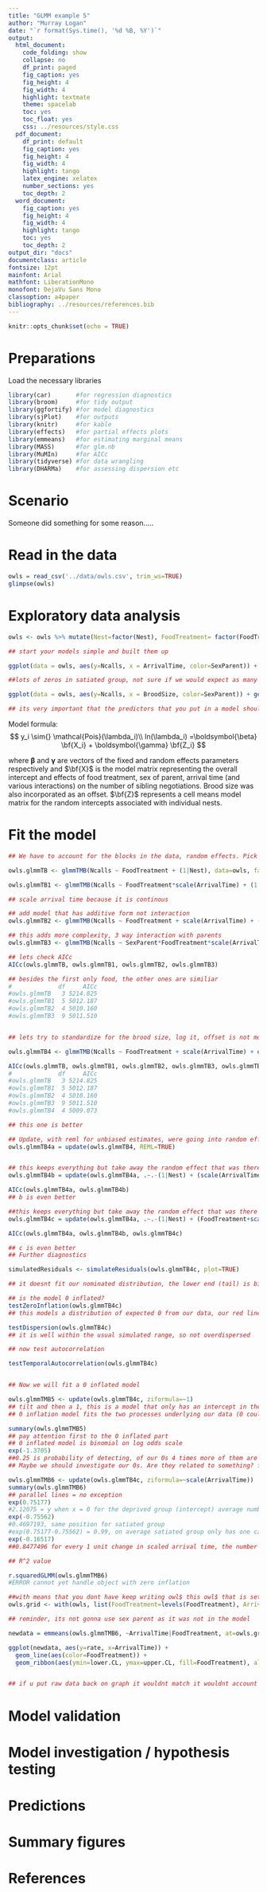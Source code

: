 ```yaml
---
title: "GLMM example 5"
author: "Murray Logan"
date: "`r format(Sys.time(), '%d %B, %Y')`"
output:
  html_document:
    code_folding: show
    collapse: no
    df_print: paged
    fig_caption: yes
    fig_height: 4
    fig_width: 4
    highlight: textmate
    theme: spacelab
    toc: yes
    toc_float: yes
    css: ../resources/style.css
  pdf_document:
    df_print: default
    fig_caption: yes
    fig_height: 4
    fig_width: 4
    highlight: tango
    latex_engine: xelatex
    number_sections: yes
    toc_depth: 2
  word_document:
    fig_caption: yes
    fig_height: 4
    fig_width: 4
    highlight: tango
    toc: yes
    toc_depth: 2
output_dir: "docs"
documentclass: article
fontsize: 12pt
mainfont: Arial
mathfont: LiberationMono
monofont: DejaVu Sans Mono
classoption: a4paper
bibliography: ../resources/references.bib
---
```


```r
knitr::opts_chunk$set(echo = TRUE)
```

# Preparations
 
Load the necessary libraries

```r
library(car)       #for regression diagnostics
library(broom)     #for tidy output
library(ggfortify) #for model diagnostics
library(sjPlot)    #for outputs
library(knitr)     #for kable
library(effects)   #for partial effects plots
library(emmeans)   #for estimating marginal means
library(MASS)      #for glm.nb
library(MuMIn)     #for AICc
library(tidyverse) #for data wrangling
library(DHARMa)    #for assessing dispersion etc
```

# Scenario

Someone did something for some reason.....

# Read in the data

```r
owls = read_csv('../data/owls.csv', trim_ws=TRUE)
glimpse(owls)
```


# Exploratory data analysis
```r
owls <- owls %>% mutate(Nest=factor(Nest), FoodTreatment= factor(FoodTreatment), SexParent=factor(SexParent),Ncalls=SiblingNegotiation)

## start your models simple and built them up

ggplot(data = owls, aes(y=Ncalls, x = ArrivalTime, color=SexParent)) + geom_point() + geom_smooth(method='lm') + facet_grid(~FoodTreatment)

##lots of zeros in satiated group, not sure if we would expect as many 0s from a poisson. otherwise trends harder to tell, bit of an affect for arrival time and food treatment, parentsex more dispersed.

ggplot(data = owls, aes(y=Ncalls, x = BroodSize, color=SexParent)) + geom_point() + geom_smooth(method='lm') + facet_grid(~FoodTreatment)

## its very important that the predictors that you put in a model should have the same range of values. they need to overlap alot in x values

```


Model formula:
$$
y_i \sim{} \mathcal{Pois}(\lambda_i)\\
ln(\lambda_i) =\boldsymbol{\beta} \bf{X_i} + \boldsymbol{\gamma} \bf{Z_i}
$$

where $\boldsymbol{\beta}$ and $\boldsymbol{\gamma}$ are vectors of the fixed and random effects parameters respectively 
and $\bf{X}$ is the model matrix representing the overall intercept and effects of food treatment, sex of parent, arrival time (and various interactions) on the number of sibling negotiations.
Brood size was also incorporated as an offset.
$\bf{Z}$ represents a cell means model matrix for the random intercepts associated with individual nests.

# Fit the model
```r
## We have to account for the blocks in the data, random effects. Pick the things were actually interested in, mainly foodtreatment

owls.glmmTB <- glmmTMB(Ncalls ~ FoodTreatment + (1|Nest), data=owls, family=poisson(link='log'), REML=FALSE)

owls.glmmTB1 <- glmmTMB(Ncalls ~ FoodTreatment*scale(ArrivalTime) + (1|Nest), data=owls, family=poisson(link='log'), REML=FALSE)

## scale arrival time because it is continous

## add model that has additive form not interaction
owls.glmmTB2 <- glmmTMB(Ncalls ~ FoodTreatment + scale(ArrivalTime) + (1|Nest), data=owls, family=poisson(link='log'), REML=FALSE)

## this adds more complexity, 3 way interaction with parents
owls.glmmTB3 <- glmmTMB(Ncalls ~ SexParent*FoodTreatment*scale(ArrivalTime) + (1|Nest), data=owls, family=poisson(link='log'), REML=FALSE)

## lets check AICc
AICc(owls.glmmTB, owls.glmmTB1, owls.glmmTB2, owls.glmmTB3)

## besides the first only food, the other ones are similiar
#             df     AICc
#owls.glmmTB   3 5214.825
#owls.glmmTB1  5 5012.187
#owls.glmmTB2  4 5010.160
#owls.glmmTB3  9 5011.510


## lets try to standardize for the brood size, log it, offset is not modelled, just standardized (days at liberty in sharks), log it to remain as a 1:1 relationship, for a slope of one, needs to be on same scale

owls.glmmTB4 <- glmmTMB(Ncalls ~ FoodTreatment + scale(ArrivalTime) + offset(log(BroodSize)) + (1|Nest), data=owls, family=poisson(link='log'), REML=FALSE)

AICc(owls.glmmTB, owls.glmmTB1, owls.glmmTB2, owls.glmmTB3, owls.glmmTB4)
#             df     AICc
#owls.glmmTB   3 5214.825
#owls.glmmTB1  5 5012.187
#owls.glmmTB2  4 5010.160
#owls.glmmTB3  9 5011.510
#owls.glmmTB4  4 5009.073

## this one is better

## Update, with reml for unbiased estimates, were going into random effects now
owls.glmmTB4a = update(owls.glmmTB4, REML=TRUE)


## this keeps everything but take away the random effect that was there (1|nest) and replace with a new one, now random intercept random slope model associated with arrival time
owls.glmmTB4b = update(owls.glmmTB4a, .~.-(1|Nest) + (scale(ArrivalTime)|Nest))

AICc(owls.glmmTB4a, owls.glmmTB4b)
## b is even better

##this keeps everything but take away the random effect that was there (1|nest) and replace with a new one, now random intercept random slope model associated with arrival time and food treatment
owls.glmmTB4c = update(owls.glmmTB4a, .~.-(1|Nest) + (FoodTreatment+scale(ArrivalTime)|Nest))

AICc(owls.glmmTB4a, owls.glmmTB4b, owls.glmmTB4c)

## c is even better
## Further diagnostics

simulatedResiduals <- simulateResiduals(owls.glmmTB4c, plot=TRUE)

## it doesnt fit our nominated distribution, the lower end (tail) is bigger, more mass at lower end, than expected for a poisson. Is it because the model is overdispersed? Does not really appear to be. Could be corrected by negative binomial.There are outliers, some extra zeros. Graph on right looks at different parts of residuals (quantiles), suggest there is a bit of wobblinies but not the type that concerns us too much. if It was a parabula it would be concerning, our continous variable is arrival time, it might imply there is not a linear relationship with arrival time. the Bumps maybe are real, need more knowledge on ecology. We should ignore it, it is noise in residuals.

## is the model 0 inflated?
testZeroInflation(owls.glmmTB4c)
## this models a distribution of expected 0 from our data, our red line is way out of the distribution. We are certain it is 0 inflated.

testDispersion(owls.glmmTB4c)
## it is well within the usual simulated range, so not overdispersed

## now test autocorrelation

testTemporalAutocorrelation(owls.glmmTB4c)


## Now we will fit a 0 inflated model

owls.glmmTMB5 <- update(owls.glmmTB4c, ziformula=~1)
## tilt and then a 1, this is a model that only has an intercept in the 0 inflated part
## 0 inflation model fits the two processes underlying our data (0 could be artefact of simply not detecting calls, model just accounts for the fact that I did not detect any calls)

summary(owls.glmmTMB5)
## pay attention first to the 0 inflated part
## 0 inflated model is binomial on log odds scale
exp(-1.3705)
##0.25 is probability of detecting, of our 0s 4 times more of them are considered falls 0 than actual true 0s
## Maybe we should investigate our 0s. Are they related to something? food treatment or arrival time?

owls.glmmTMB6 <- update(owls.glmmTB4c, ziformula=~scale(ArrivalTime))
summary(owls.glmmTMB6)
## parallel lines = no exception
exp(0.75177)
#2.12075 = y when x = 0 for the deprived group (intercept) average number of calls per chick for the deprived group at the average arrival time.
exp(-0.75562)
#0.4697193, same position for satiated group
#exp(0.75177-0.75562) = 0.99, on average satiated group only has one call per chick at average arrival time, it declined by 1-0.469 = is a 53% decline.
exp(-0.16517)
##0.8477496 for every 1 unit change in scaled arrival time, the number of calls declines by 16%

## R^2 value

r.squaredGLMM(owls.glmmTMB6)
#ERROR cannot yet handle object with zero inflation

##with means that you dont have keep writing owl$ this owl$ that is sets to scope variables are always in owl
owls.grid <- with(owls, list(FoodTreatment=levels(FoodTreatment), ArrivalTime=modelr::seq_range(ArrivalTime, n=100), SexParent=levels(SexParent)))

## reminder, its not gonna use sex parent as it was not in the model

newdata = emmeans(owls.glmmTMB6, ~ArrivalTime|FoodTreatment, at=owls.grid, type='response') %>% as.data.frame()

ggplot(newdata, aes(y=rate, x=ArrivalTime)) +
  geom_line(aes(color=FoodTreatment)) +
  geom_ribbon(aes(ymin=lower.CL, ymax=upper.CL, fill=FoodTreatment), alpha=0.2)


## if u put raw data back on graph it wouldnt match it wouldnt account for 0 inflation, it wouldnt account for brood size, it wouldnt account for blocks, 
```


# Model validation

# Model investigation / hypothesis testing

# Predictions

# Summary figures

# References

